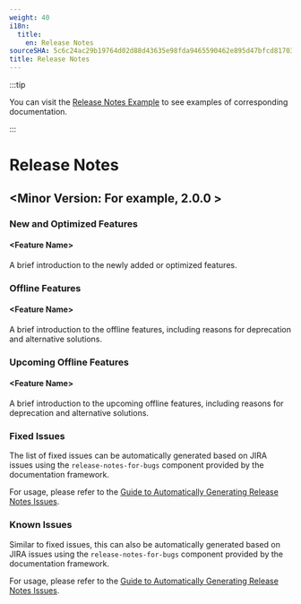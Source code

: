 ```yaml
---
weight: 40
i18n:
  title:
    en: Release Notes
sourceSHA: 5c6c24ac29b19764d02d88d43635e98fda9465590462e895d47bfcd81703629c
title: Release Notes
---
```


:::tip

You can visit the [Release Notes Example](https://product-doc-guide.alauda.cn/template/release_notes/example.html) to see examples of corresponding documentation.

:::

# Release Notes

## \<Minor Version: For example, 2.0.0 >

### New and Optimized Features

#### \<Feature Name>

A brief introduction to the newly added or optimized features.

### Offline Features

#### \<Feature Name>

A brief introduction to the offline features, including reasons for deprecation and alternative solutions.

### Upcoming Offline Features

#### \<Feature Name>

A brief introduction to the upcoming offline features, including reasons for deprecation and alternative solutions.

### Fixed Issues

The list of fixed issues can be automatically generated based on JIRA issues using the `release-notes-for-bugs` component provided by the documentation framework.

For usage, please refer to the [Guide to Automatically Generating Release Notes Issues](https://product-doc-guide.alauda.cn/guide/auto_gen_releasenotes.html).

### Known Issues

Similar to fixed issues, this can also be automatically generated based on JIRA issues using the `release-notes-for-bugs` component provided by the documentation framework.

For usage, please refer to the [Guide to Automatically Generating Release Notes Issues](https://product-doc-guide.alauda.cn/guide/auto_gen_releasenotes.html).
